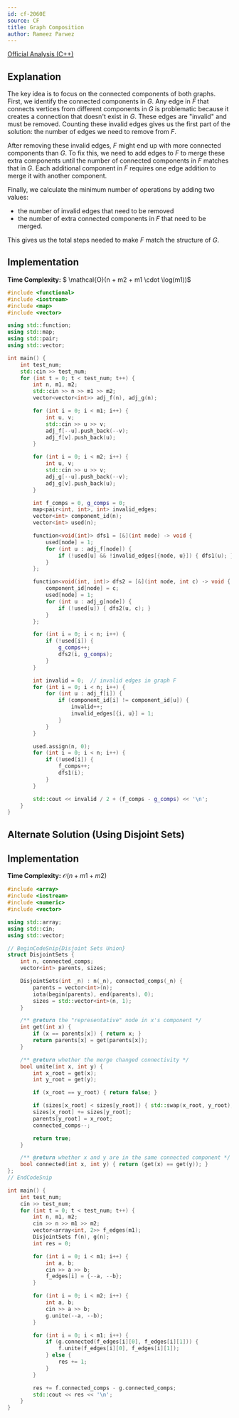 ```yaml
---
id: cf-2060E
source: CF
title: Graph Composition
author: Rameez Parwez
---
```


[Official Analysis (C++)](https://codeforces.com/blog/entry/138342)

## Explanation

The key idea is to focus on the connected components of both graphs.
First, we identify the connected components in $G$. Any edge in $F$ that connects vertices from different components in $G$ is problematic because it creates a connection that doesn't exist in $G$. These edges are "invalid" and must be removed. Counting these invalid edges gives us the first part of the solution: the number of edges we need to remove from $F$.

After removing these invalid edges, $F$ might end up with more connected components than $G$. To fix this, we need to add edges to $F$ to merge these extra components until the number of connected components in $F$ matches that in $G$. Each additional component in $F$ requires one edge addition to merge it with another component.

Finally, we calculate the minimum number of operations by adding two values:
- the number of invalid edges that need to be removed
- the number of extra connected components in $F$ that need to be merged.

This gives us the total steps needed to make $F$ match the structure of $G$.

## Implementation

**Time Complexity:** $ \mathcal{O}(n + m2 + m1 \cdot \log(m1))$

<LanguageSection>
<CPPSection>

```cpp
#include <functional>
#include <iostream>
#include <map>
#include <vector>

using std::function;
using std::map;
using std::pair;
using std::vector;

int main() {
	int test_num;
	std::cin >> test_num;
	for (int t = 0; t < test_num; t++) {
		int n, m1, m2;
		std::cin >> n >> m1 >> m2;
		vector<vector<int>> adj_f(n), adj_g(n);

		for (int i = 0; i < m1; i++) {
			int u, v;
			std::cin >> u >> v;
			adj_f[--u].push_back(--v);
			adj_f[v].push_back(u);
		}

		for (int i = 0; i < m2; i++) {
			int u, v;
			std::cin >> u >> v;
			adj_g[--u].push_back(--v);
			adj_g[v].push_back(u);
		}

		int f_comps = 0, g_comps = 0;
		map<pair<int, int>, int> invalid_edges;
		vector<int> component_id(n);
		vector<int> used(n);

		function<void(int)> dfs1 = [&](int node) -> void {
			used[node] = 1;
			for (int u : adj_f[node]) {
				if (!used[u] && !invalid_edges[{node, u}]) { dfs1(u); }
			}
		};

		function<void(int, int)> dfs2 = [&](int node, int c) -> void {
			component_id[node] = c;
			used[node] = 1;
			for (int u : adj_g[node]) {
				if (!used[u]) { dfs2(u, c); }
			}
		};

		for (int i = 0; i < n; i++) {
			if (!used[i]) {
				g_comps++;
				dfs2(i, g_comps);
			}
		}

		int invalid = 0;  // invalid edges in graph F
		for (int i = 0; i < n; i++) {
			for (int u : adj_f[i]) {
				if (component_id[i] != component_id[u]) {
					invalid++;
					invalid_edges[{i, u}] = 1;
				}
			}
		}

		used.assign(n, 0);
		for (int i = 0; i < n; i++) {
			if (!used[i]) {
				f_comps++;
				dfs1(i);
			}
		}

		std::cout << invalid / 2 + (f_comps - g_comps) << '\n';
	}
}
```

</CPPSection>
</LanguageSection>

## Alternate Solution (Using Disjoint Sets)

## Implementation

**Time Complexity:** $\mathcal{O}(n + m1 + m2)$

<LanguageSection>
<CPPSection>

```cpp
#include <array>
#include <iostream>
#include <numeric>
#include <vector>

using std::array;
using std::cin;
using std::vector;

// BeginCodeSnip{Disjoint Sets Union}
struct DisjointSets {
	int n, connected_comps;
	vector<int> parents, sizes;

	DisjointSets(int _n) : n(_n), connected_comps(_n) {
		parents = vector<int>(n);
		iota(begin(parents), end(parents), 0);
		sizes = std::vector<int>(n, 1);
	}

	/** @return the "representative" node in x's component */
	int get(int x) {
		if (x == parents[x]) { return x; }
		return parents[x] = get(parents[x]);
	}

	/** @return whether the merge changed connectivity */
	bool unite(int x, int y) {
		int x_root = get(x);
		int y_root = get(y);

		if (x_root == y_root) { return false; }

		if (sizes[x_root] < sizes[y_root]) { std::swap(x_root, y_root); }
		sizes[x_root] += sizes[y_root];
		parents[y_root] = x_root;
		connected_comps--;

		return true;
	}

	/** @return whether x and y are in the same connected component */
	bool connected(int x, int y) { return (get(x) == get(y)); }
};
// EndCodeSnip

int main() {
	int test_num;
	cin >> test_num;
	for (int t = 0; t < test_num; t++) {
		int n, m1, m2;
		cin >> n >> m1 >> m2;
		vector<array<int, 2>> f_edges(m1);
		DisjointSets f(n), g(n);
		int res = 0;

		for (int i = 0; i < m1; i++) {
			int a, b;
			cin >> a >> b;
			f_edges[i] = {--a, --b};
		}

		for (int i = 0; i < m2; i++) {
			int a, b;
			cin >> a >> b;
			g.unite(--a, --b);
		}

		for (int i = 0; i < m1; i++) {
			if (g.connected(f_edges[i][0], f_edges[i][1])) {
				f.unite(f_edges[i][0], f_edges[i][1]);
			} else {
				res += 1;
			}
		}

		res += f.connected_comps - g.connected_comps;
		std::cout << res << '\n';
	}
}
```

</CPPSection>
</LanguageSection>
